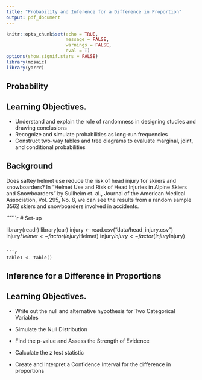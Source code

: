 ```yaml
---
title: "Probability and Inference for a Difference in Proportion"
output: pdf_document
---
```


```r
knitr::opts_chunk$set(echo = TRUE, 
                      message = FALSE,
                      warnings = FALSE, 
                      eval = T)
options(show.signif.stars = FALSE)
library(mosaic)
library(yarrr)
```


## Probability

## Learning Objectives.

* Understand and explain the role of randomness in designing studies and drawing conclusions
* Recognize and simulate probabilities as long-run frequencies
* Construct two-way tables and tree diagrams to evaluate
  marginal, joint, and conditional probabilities

## Background
Does saftey helmet use reduce the risk of head injury for skiiers and snowboarders? In “Helmet Use and Risk of Head Injuries in Alpine Skiers and Snowboarders” by Sullheim et. al., Journal of the American Medical Association, Vol. 295, No. 8, we can see the results from a random sample 3562 skiers and snowboarders involved in accidents. 

``````r
# Set-up

library(readr)
library(car)
injury <- read.csv("data/head_injury.csv")
injury$Helmet <- factor(injury$Helmet)
injury$Injury <- factor(injury$Injury)
```

```r
table1 <- table()
```

## Inference for a Difference in Proportions

## Learning Objectives.

* Write out the null and alternative hypothesis for Two Categorical Variables

* Simulate the Null Distribution

* Find the p-value and Assess the Strength of Evidence

* Calculate the z test statistic

* Create and Interpret a Confidence Interval for the difference in proportions

